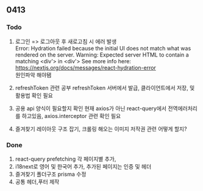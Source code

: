 ## 0413

### Todo

1. 로그인 => 로그아웃 후 새로고침 시 에러 발생 <br />
Error: Hydration failed because the initial UI does not match what was rendered on the server.
Warning: Expected server HTML to contain a matching <div'> in <div'>
See more info here: <a> https://nextjs.org/docs/messages/react-hydration-error </a> <br />
원인파악 해야됌

2. refreshToken 관련 공부
refreshToken 서버에서 발급, 클라이언트에서 저장, 및 활용법 확인 필요

3. 공용 api 양식이 필요할지 확인
현재 axios가 아닌 react-query에서 전역에러처리를 하고있음, axios.interceptor 관련 확인 필요

4. 즐겨찾기 레이아웃 구조 잡기, 크롤링 해오는 이미지 저작권 관련 어떻게 할지?


### Done

1. react-query prefetching 각 페이지별 추가,
2. i18next로 영어 및 한국어 추가, 추가된 페이지는 인증 및 헤더
3. 즐겨찾기 폴더구조 prisma 수정
4. 공통 헤더,푸터 제작